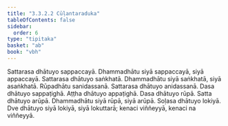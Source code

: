 ```yaml
---
title: "3.3.2.2 Cūḷantaraduka"
tableOfContents: false
sidebar:
  order: 6
type: "tipitaka"
basket: "ab"
book: "vbh"
---
```



<DynamicBreadcrumb />

<Paragraph number="694" book="vbh">
Sattarasa dhātuyo sappaccayā. Dhammadhātu siyā sappaccayā, siyā appaccayā. Sattarasa dhātuyo saṅkhatā. Dhammadhātu siyā saṅkhatā, siyā asaṅkhatā. Rūpadhātu sanidassanā. Sattarasa dhātuyo anidassanā. Dasa dhātuyo sappaṭighā. Aṭṭha dhātuyo appaṭighā. Dasa dhātuyo rūpā. Satta dhātuyo arūpā. Dhammadhātu siyā rūpā, siyā arūpā. Soḷasa dhātuyo lokiyā. Dve dhātuyo siyā lokiyā, siyā lokuttarā; kenaci viññeyyā, kenaci na viññeyyā.
</Paragraph>